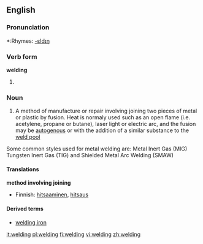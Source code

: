 ==English==
{{wikipedia}}

===Pronunciation===
*:Rhymes: [[Rhymes:English:-ɛldɪŋ|-ɛldɪŋ]]

===Verb form===
'''welding'''
#{{present participle of|weld}}

===Noun===
{{en-noun|-}}

#A method of manufacture or repair involving joining two pieces of metal or plastic by fusion. Heat is normaly used such as an open flame (i.e. acetylene, propane or butane), laser light or electric arc, and the fusion may be [[autogenous]] or with the addition of a similar substance to the [[weld pool]]
Some common styles used for metal welding are:
Metal Inert Gas (MIG)
Tungsten Inert Gas (TIG) and
Shielded Metal Arc Welding (SMAW)

====Translations====
'''method involving joining'''
{{top}}
*Finnish: [[hitsaaminen]], [[hitsaus]]
{{mid}}
{{bottom}}

====Derived terms====
*[[welding iron]]

[[it:welding]]
[[pl:welding]]
[[fi:welding]]
[[vi:welding]]
[[zh:welding]]